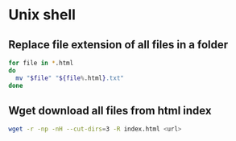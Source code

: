 # Unix shell

## Replace file extension of all files in a folder

```bash
for file in *.html
do
  mv "$file" "${file%.html}.txt"
done
```

## Wget download all files from html index

```bash
wget -r -np -nH --cut-dirs=3 -R index.html <url>
```
